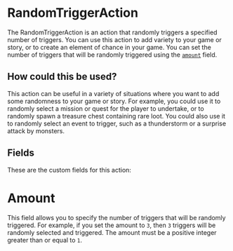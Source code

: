 # RandomTriggerAction

The RandomTriggerAction is an action that randomly triggers a specified number of triggers. You can use this action to add variety to your game or story, or to create an element of chance in your game. You can set the number of triggers that will be randomly triggered using the [`amount`](#amount) field.

## How could this be used?

This action can be useful in a variety of situations where you want to add some randomness to your game or story. For example, you could use it to randomly select a mission or quest for the player to undertake, or to randomly spawn a treasure chest containing rare loot. You could also use it to randomly select an event to trigger, such as a thunderstorm or a surprise attack by monsters.

## Fields

These are the custom fields for this action:

# Amount
This field allows you to specify the number of triggers that will be randomly triggered. For example, if you set the amount to `3`, then `3` triggers will be randomly selected and triggered. The amount must be a positive integer greater than or equal to `1`.